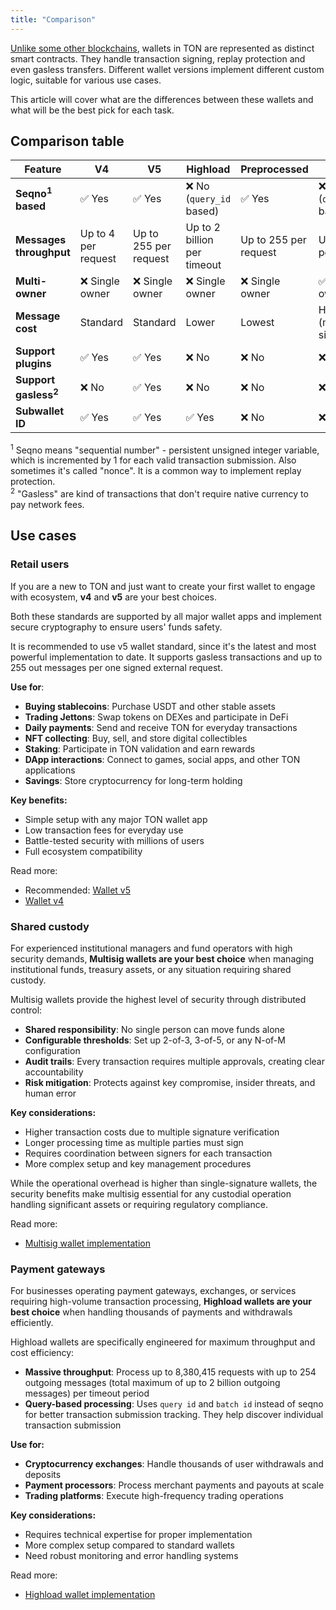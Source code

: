 ```yaml
---
title: "Comparison"
---
```


[Unlike some other blockchains](/guidebook/from-ethereum), wallets in TON are represented as distinct smart contracts. They handle transaction signing, replay protection and even gasless transfers. Different wallet versions implement different custom logic, suitable for various use cases.

This article will cover what are the differences between these wallets and what will be the best pick for each task.

## Comparison table

| Feature                         | V4                  | V5                    | Highload                  | Preprocessed          | Multisig                     |
|---------------------------------|---------------------|-----------------------|---------------------------|-----------------------|------------------------------|
| **Seqno<sup>1</sup> based**     | ✅ Yes               | ✅ Yes                 | ❌ No (`query_id` based)     | ✅ Yes                 | ❌ No (`query_id` based)        |
| **Messages throughput**         | Up to 4 per request | Up to 255 per request | Up to 2 billion per timeout | Up to 255 per request | Up to 255 per vote           |
| **Multi-owner**                 | ❌ Single owner      | ❌ Single owner        | ❌ Single owner            | ❌ Single owner        | ✅ Multiple owners            |
| **Message cost**                | Standard            | Standard              | Lower                     | Lowest                | Higher (multiple signatures) |
| **Support plugins**             | ✅ Yes               | ✅ Yes                 | ❌ No                      | ❌ No                  | ❌ No                         |
| **Support gasless<sup>2</sup>** | ❌ No                | ✅ Yes                 | ❌ No                      | ❌ No                  | ❌ No                         |
| **Subwallet ID**                | ✅ Yes               | ✅ Yes                 | ✅ Yes                     | ❌ No                  | ❌ No                         |

<sup>1</sup> Seqno means "sequential number" - persistent unsigned integer variable, which is incremented by 1 for each valid transaction submission. Also sometimes it's called "nonce". It is a common way to implement replay protection.<br/>
<sup>2</sup> "Gasless" are kind of transactions that don't require native currency to pay network fees. 

## Use cases

### Retail users

If you are a new to TON and just want to create your first wallet to engage with ecosystem, **v4** and **v5** are your best choices.

Both these standards are supported by all major wallet apps and implement secure cryptography to ensure users' funds safety. 

It is recommended to use v5 wallet standard, since it's the latest and most powerful implementation to date. It supports gasless transactions and up to 255 out messages per one signed external request.


**Use for**:
- **Buying stablecoins**: Purchase USDT and other stable assets
- **Trading Jettons**: Swap tokens on DEXes and participate in DeFi
- **Daily payments**: Send and receive TON for everyday transactions
- **NFT collecting**: Buy, sell, and store digital collectibles
- **Staking**: Participate in TON validation and earn rewards
- **DApp interactions**: Connect to games, social apps, and other TON applications
- **Savings**: Store cryptocurrency for long-term holding

**Key benefits:**
- Simple setup with any major TON wallet app
- Low transaction fees for everyday use
- Battle-tested security with millions of users
- Full ecosystem compatibility

Read more:
- Recommended: [Wallet v5](/standard/wallets/v5)
- [Wallet v4](/standard/wallets/v4)

### Shared custody

For experienced institutional managers and fund operators with high security demands, **Multisig wallets are your best choice** when managing institutional funds, treasury assets, or any situation requiring shared custody.

Multisig wallets provide the highest level of security through distributed control:
- **Shared responsibility**: No single person can move funds alone
- **Configurable thresholds**: Set up 2-of-3, 3-of-5, or any N-of-M configuration
- **Audit trails**: Every transaction requires multiple approvals, creating clear accountability
- **Risk mitigation**: Protects against key compromise, insider threats, and human error

**Key considerations:**
- Higher transaction costs due to multiple signature verification
- Longer processing time as multiple parties must sign
- Requires coordination between signers for each transaction
- More complex setup and key management procedures

While the operational overhead is higher than single-signature wallets, the security benefits make multisig essential for any custodial operation handling significant assets or requiring regulatory compliance.

Read more:
- [Multisig wallet implementation](/standard/wallets/multisig)

### Payment gateways

For businesses operating payment gateways, exchanges, or services requiring high-volume transaction processing, **Highload wallets are your best choice** when handling thousands of payments and withdrawals efficiently.

Highload wallets are specifically engineered for maximum throughput and cost efficiency:
- **Massive throughput**: Process up to 8,380,415 requests with up to 254 outgoing messages (total maximum of up to 2 billion outgoing messages) per timeout period
- **Query-based processing**: Uses `query id` and `batch id` instead of seqno for better transaction submission tracking. They help discover individual transaction submission

**Use for:**
- **Cryptocurrency exchanges**: Handle thousands of user withdrawals and deposits
- **Payment processors**: Process merchant payments and payouts at scale
- **Trading platforms**: Execute high-frequency trading operations

**Key considerations:**
- Requires technical expertise for proper implementation
- More complex setup compared to standard wallets
- Need robust monitoring and error handling systems

Read more:
- [Highload wallet implementation](/standard/wallets/highload)